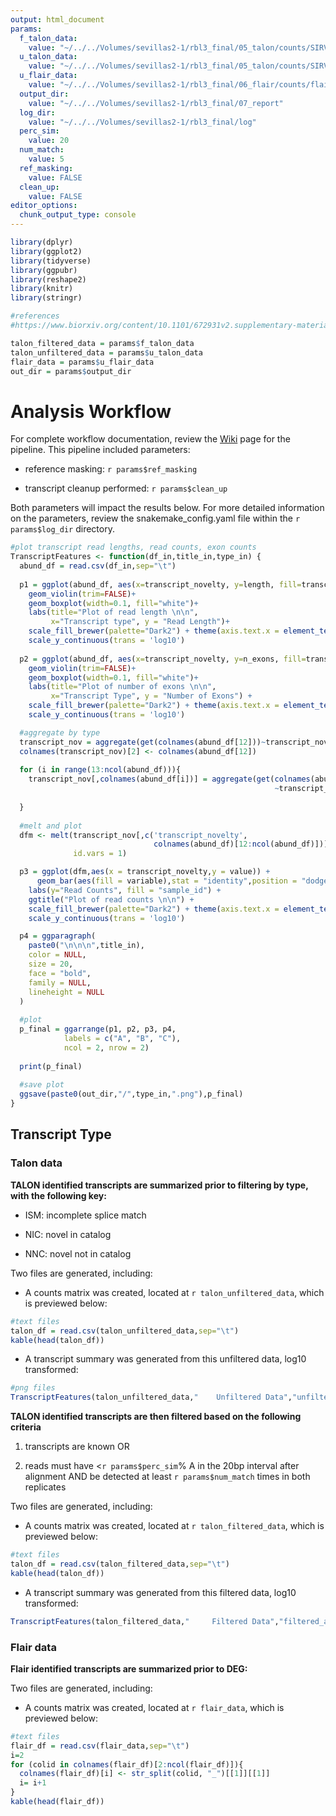 ```yaml
---
output: html_document
params:
  f_talon_data: 
    value: "~/../../Volumes/sevillas2-1/rbl3_final/05_talon/counts/SIRV_talon_abundance_filtered.tsv"
  u_talon_data: 
    value: "~/../../Volumes/sevillas2-1/rbl3_final/05_talon/counts/SIRV_talon_abundance.tsv"
  u_flair_data: 
    value: "~/../../Volumes/sevillas2-1/rbl3_final/06_flair/counts/flair_counts_matrix.tsv"
  output_dir:
    value: "~/../../Volumes/sevillas2-1/rbl3_final/07_report"
  log_dir:
    value: "~/../../Volumes/sevillas2-1/rbl3_final/log"
  perc_sim:
    value: 20
  num_match:
    value: 5
  ref_masking:
    value: FALSE
  clean_up:
    value: FALSE
editor_options: 
  chunk_output_type: console
---
```


```r
library(dplyr)
library(ggplot2)
library(tidyverse)
library(ggpubr)
library(reshape2)
library(knitr)
library(stringr)

#references
#https://www.biorxiv.org/content/10.1101/672931v2.supplementary-material
```

```r
talon_filtered_data = params$f_talon_data
talon_unfiltered_data = params$u_talon_data
flair_data = params$u_flair_data
out_dir = params$output_dir
```

# Analysis Workflow
For complete workflow documentation, review the [Wiki](https://github.com/RBL-NCI/RBL_RBL3/wiki/Overview) page for the pipeline. This pipeline included parameters:

- reference masking: ``r params$ref_masking``

- transcript cleanup performed: ``r params$clean_up``

Both parameters will impact the results below. For more detailed information on the parameters, review the snakemake_config.yaml file within the ``r params$log_dir`` directory.


```r
#plot transcript read lengths, read counts, exon counts
TranscriptFeatures <- function(df_in,title_in,type_in) {
  abund_df = read.csv(df_in,sep="\t")
  
  p1 = ggplot(abund_df, aes(x=transcript_novelty, y=length, fill=transcript_novelty)) + 
    geom_violin(trim=FALSE)+
    geom_boxplot(width=0.1, fill="white")+
    labs(title="Plot of read length \n\n",
         x="Transcript type", y = "Read Length")+
    scale_fill_brewer(palette="Dark2") + theme(axis.text.x = element_text(angle = 45, hjust = 1)) +
    scale_y_continuous(trans = 'log10')
  
  p2 = ggplot(abund_df, aes(x=transcript_novelty, y=n_exons, fill=transcript_novelty)) + 
    geom_violin(trim=FALSE)+
    geom_boxplot(width=0.1, fill="white")+
    labs(title="Plot of number of exons \n\n",
         x="Transcript Type", y = "Number of Exons") +
    scale_fill_brewer(palette="Dark2") + theme(axis.text.x = element_text(angle = 45, hjust = 1)) +
    scale_y_continuous(trans = 'log10')

  #aggregate by type
  transcript_nov = aggregate(get(colnames(abund_df[12]))~transcript_novelty,abund_df,sum)
  colnames(transcript_nov)[2] <- colnames(abund_df[12])
  
  for (i in range(13:ncol(abund_df))){
    transcript_nov[,colnames(abund_df[i])] = aggregate(get(colnames(abund_df[i]))
                                                           ~transcript_novelty,abund_df,sum)[2]
    
  }                      
  
  #melt and plot
  dfm <- melt(transcript_nov[,c('transcript_novelty',
                                colnames(abund_df)[12:ncol(abund_df)])],
              id.vars = 1)

  p3 = ggplot(dfm,aes(x = transcript_novelty,y = value)) + 
      geom_bar(aes(fill = variable),stat = "identity",position = "dodge") + 
    labs(y="Read Counts", fill = "sample_id") + 
    ggtitle("Plot of read counts \n\n") +
    scale_fill_brewer(palette="Dark2") + theme(axis.text.x = element_text(angle = 45, hjust = 1)) +
    scale_y_continuous(trans = 'log10') 

  p4 = ggparagraph(
    paste0("\n\n\n",title_in),
    color = NULL,
    size = 20,
    face = "bold",
    family = NULL,
    lineheight = NULL
  )
  
  #plot
  p_final = ggarrange(p1, p2, p3, p4,
            labels = c("A", "B", "C"),
            ncol = 2, nrow = 2)
    
  print(p_final)
  
  #save plot
  ggsave(paste0(out_dir,"/",type_in,".png"),p_final)
} 
```

## Transcript Type
### Talon data
 **TALON identified transcripts are summarized prior to filtering by type, with the following key:**

* ISM: incomplete splice match

* NIC: novel in catalog

* NNC: novel not in catalog

Two files are generated, including:

* A counts matrix was created, located at ```r talon_unfiltered_data```, which is previewed below:
```r
#text files
talon_df = read.csv(talon_unfiltered_data,sep="\t")
kable(head(talon_df))
```

* A transcript summary was generated from this unfiltered data, log10 transformed:
```r
#png files
TranscriptFeatures(talon_unfiltered_data,"    Unfiltered Data","unfiltered_abundance")
```

 **TALON identified transcripts are then filtered based on the following criteria**

1. transcripts are known OR

2. reads must have <``r params$perc_sim``% A in the 20bp interval after alignment AND be detected at least ``r params$num_match`` times in both replicates

Two files are generated, including:

* A counts matrix was created, located at ```r talon_filtered_data```, which is previewed below:
```r
#text files
talon_df = read.csv(talon_filtered_data,sep="\t")
kable(head(talon_df))
```

* A transcript summary was generated from this filtered data, log10 transformed:
```r
TranscriptFeatures(talon_filtered_data,"     Filtered Data","filtered_abundance")
```

### Flair data
 **Flair identified transcripts are summarized prior to DEG:**
 
Two files are generated, including:

* A counts matrix was created, located at ```r flair_data```, which is previewed below:
```r
#text files
flair_df = read.csv(flair_data,sep="\t")
i=2
for (colid in colnames(flair_df)[2:ncol(flair_df)]){
  colnames(flair_df)[i] <- str_split(colid, "_")[[1]][[1]]
  i= i+1
}
kable(head(flair_df))
```

